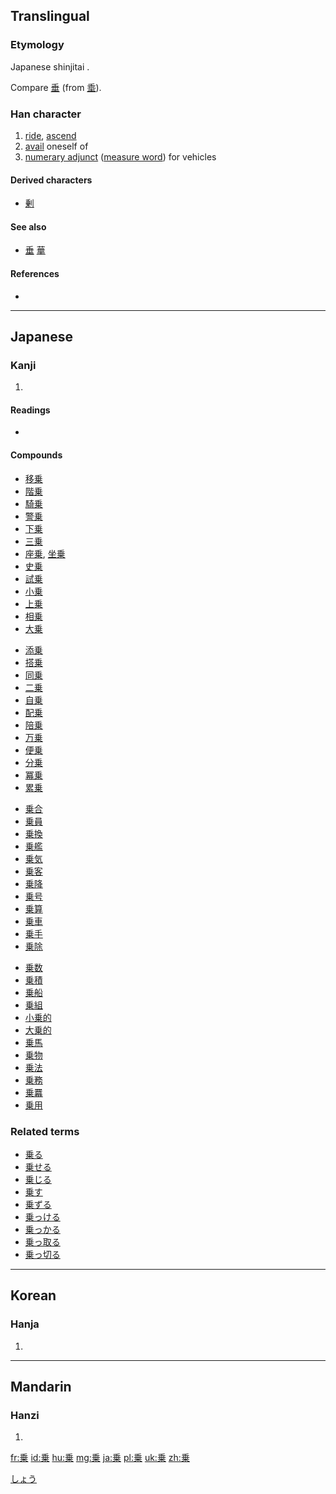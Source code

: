 {{also|乘|椉}}

==Translingual==
{{ja-forms|乗|[[乘]]|[[乘]]}}
===Etymology===
Japanese shinjitai {{Han simp|乘}}.

Compare [[垂]] (from [[埀]]).

===Han character===
{{Han char|rn=4|rad=丿|as=08|sn=9|four=|canj=竹木廿 (HDT)}}

# [[ride]], [[ascend]]
# [[avail]] oneself of
# [[numerary adjunct]] ([[measure word]]) for vehicles

====Derived characters====
* [[剰]]

====See also====
* [[垂]] [[華]]<!-- graphically similar -->

====References====
* {{Han ref|kx=0083.081|dkj=00153|dj=0166.300|hdz=10039.080|uh=4E57|ud=20055}}

----

==Japanese==
{{ja-see-also|-乗}}

===Kanji===
{{ja-kanji|grade=3|rs=丿08}}

# {{defn|lang=ja|sort=丿08}}

====Readings====
* {{ja-readings|on=[[じょう]] (''jō''), [[しょう]] (''shō'')|kun=[[のる]] ([[乗る]], ''noru''), [[のり]] ([[乗り]], ''nori''), [[のせる]] ([[乗せる]], ''noseru'')|nanori=[[のり]] (''nori'')}}

====Compounds====
{{top4}}
* [[移乗]]
* [[階乗]]
* [[騎乗]]
* [[警乗]]
* [[下乗]]
* [[三乗]]
* [[座乗]], [[坐乗]]
* [[史乗]]
* [[試乗]]
* [[小乗]]
* [[上乗]]
* [[相乗]]
* [[大乗]]
{{mid4}}
* [[添乗]]
* [[搭乗]]
* [[同乗]]
* [[二乗]]
* [[自乗]]
* [[配乗]]
* [[陪乗]]
* [[万乗]]
* [[便乗]]
* [[分乗]]
* [[冪乗]]
* [[累乗]]
{{mid4}}
* [[乗合]]
* [[乗員]]
* [[乗換]]
* [[乗艦]]
* [[乗気]]
* [[乗客]]
* [[乗降]]
* [[乗号]]
* [[乗算]]
* [[乗車]]
* [[乗手]]
* [[乗除]]
{{mid4}}
* [[乗数]]
* [[乗積]]
* [[乗船]]
* [[乗組]]
* [[小乗的]]
* [[大乗的]]
* [[乗馬]]
* [[乗物]]
* [[乗法]]
* [[乗務]]
* [[乗羃]]
* [[乗用]]
{{bottom}}

===Related terms===
* [[乗る]]
* [[乗せる]]
* [[乗じる]]
* [[乗す]]
* [[乗ずる]]
* [[乗っける]]
* [[乗っかる]]
* [[乗っ取る]]
* [[乗っ切る]]

[[Category:ja:Mathematics|しょう]]

----

==Korean==

===Hanja===
{{ko-hanja|hangeul=승|rv=seung|mr=sŭng}}

# {{defn|lang=ko|sort=丿08}}

----

==Mandarin==

===Hanzi===
{{cmn-hanzi|pin=[[chéng]] ([[cheng2]])|wg=[[ch'eng2|ch'eng<sup>2</sup>]]}}

# {{defn|lang=cmn|sort=丿08}}

[[fr:乗]]
[[id:乗]]
[[hu:乗]]
[[mg:乗]]
[[ja:乗]]
[[pl:乗]]
[[uk:乗]]
[[zh:乗]]